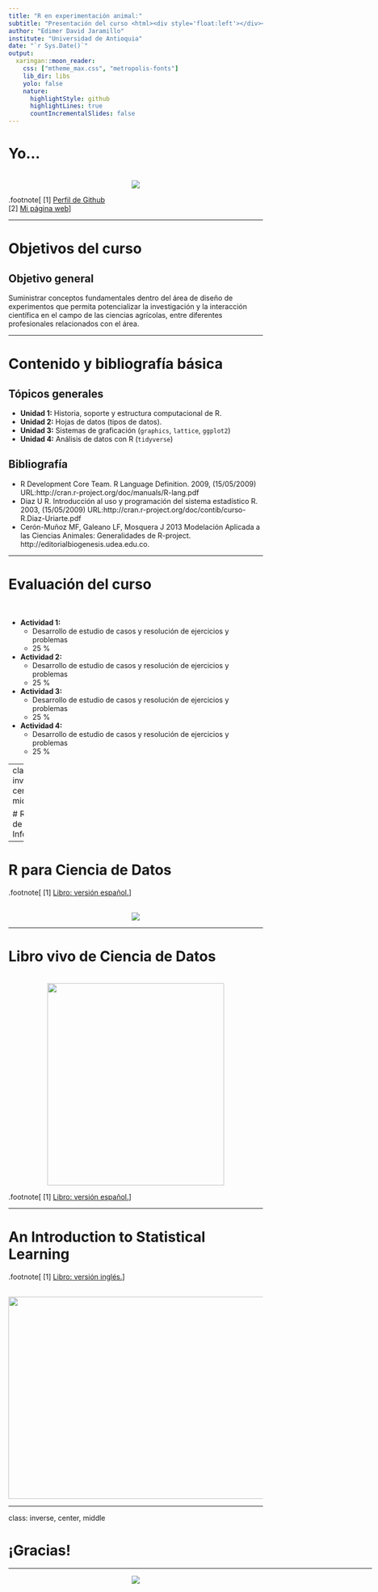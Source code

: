 ```yaml
---
title: "R en experimentación animal:"
subtitle: "Presentación del curso <html><div style='float:left'></div><hr color='#EB811B' size=1px width=800px></html>"
author: "Edimer David Jaramillo"
institute: "Universidad de Antioquia"
date: "`r Sys.Date()`"
output:
  xaringan::moon_reader:
    css: ["mtheme_max.css", "metropolis-fonts"]
    lib_dir: libs
    yolo: false
    nature:
      highlightStyle: github
      highlightLines: true
      countIncrementalSlides: false
---
```



# Yo...

<br>
<center>
<img src = "img/img17.png"/>
</center>

.footnote[
[1] [Perfil de Github](https://github.com/Edimer) <br>
[2] [Mi página web](https://edimer.github.io/)
]

---

# Objetivos del curso

## Objetivo general

Suministrar conceptos fundamentales dentro del área de diseño de experimentos que permita potencializar la investigación y la interacción científica en el campo de las ciencias agrícolas, entre diferentes profesionales relacionados con el área.

---

# Contenido y bibliografía básica

## Tópicos generales

- **Unidad 1:** Historia, soporte y estructura computacional de R.
- **Unidad 2:** Hojas de datos (tipos de datos).
- **Unidad 3:** Sistemas de graficación (`graphics`, `lattice`, `ggplot2`)
- **Unidad 4:** Análisis de datos con R (`tidyverse`)

## Bibliografía

- R Development Core Team. R Language Definition. 2009, (15/05/2009) URL:http://cran.r-project.org/doc/manuals/R-lang.pdf
- Diaz U R. Introducción al uso y programación del sistema estadístico R. 2003, (15/05/2009) URL:http://cran.r-project.org/doc/contib/curso-R.Diaz-Uriarte.pdf
- Cerón-Muñoz MF, Galeano LF, Mosquera J 2013 Modelación Aplicada a las Ciencias Animales: Generalidades de R-project. http://editorialbiogenesis.udea.edu.co.

---

# Evaluación del curso

<br>

- **Actividad 1:** 
  - Desarrollo de estudio de casos y resolución de ejercicios y problemas
  - 25 %
- **Actividad 2:** 
  - Desarrollo de estudio de casos y resolución de ejercicios y problemas
  - 25 %
- **Actividad 3:** 
  - Desarrollo de estudio de casos y resolución de ejercicios y problemas
  - 25 %
- **Actividad 4:** 
  - Desarrollo de estudio de casos y resolución de ejercicios y problemas
  - 25 %  

---
class: inverse, center, middle

# Recursos de Información
<html><div style='float:left'></div><hr color='#EB811B' size=1px width=720px></html>

---

# R para Ciencia de Datos

.footnote[
[1] [Libro: versión español.](https://es.r4ds.hadley.nz/)
]

<br>
<center>
<img src = "img/libro2.png"/>
</center>

---

# Libro vivo de Ciencia de Datos

<br>
<center>
<img src = "img/libro3.png"width = 350; height = 400/>
</center>

.footnote[
[1] [Libro: versión español.](https://librovivodecienciadedatos.ai/)
]

---

# An Introduction to Statistical Learning

.footnote[
[1] [Libro: versión inglés.](http://faculty.marshall.usc.edu/gareth-james/ISL/)
]

<br>
<center>
<img src = "img/libro1.png" width = 600; height = 400/>
</center>

---
class: inverse, center, middle

# ¡Gracias!

<html><div style='float:left'></div><hr color='#EB811B' size=1px width=720px></html> 

<center>
<img src="img/gracias.gif"/>
</center>


